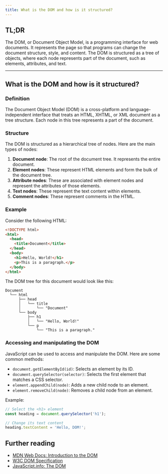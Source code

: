 ```yaml
---
title: What is the DOM and how is it structured?
---
```


## TL;DR

The DOM, or Document Object Model, is a programming interface for web documents. It represents the page so that programs can change the document structure, style, and content. The DOM is structured as a tree of objects, where each node represents part of the document, such as elements, attributes, and text.

---

## What is the DOM and how is it structured?

### Definition

The Document Object Model (DOM) is a cross-platform and language-independent interface that treats an HTML, XHTML, or XML document as a tree structure. Each node in this tree represents a part of the document.

### Structure

The DOM is structured as a hierarchical tree of nodes. Here are the main types of nodes:

1. **Document node**: The root of the document tree. It represents the entire document.
2. **Element nodes**: These represent HTML elements and form the bulk of the document tree.
3. **Attribute nodes**: These are associated with element nodes and represent the attributes of those elements.
4. **Text nodes**: These represent the text content within elements.
5. **Comment nodes**: These represent comments in the HTML.

### Example

Consider the following HTML:

```html
<!DOCTYPE html>
<html>
  <head>
    <title>Document</title>
  </head>
  <body>
    <h1>Hello, World!</h1>
    <p>This is a paragraph.</p>
  </body>
</html>
```

The DOM tree for this document would look like this:

```
Document
  └── html
      ├── head
      │   └── title
      │       └── "Document"
      └── body
          ├── h1
          │   └── "Hello, World!"
          └── p
              └── "This is a paragraph."
```

### Accessing and manipulating the DOM

JavaScript can be used to access and manipulate the DOM. Here are some common methods:

- `document.getElementById(id)`: Selects an element by its ID.
- `document.querySelector(selector)`: Selects the first element that matches a CSS selector.
- `element.appendChild(node)`: Adds a new child node to an element.
- `element.removeChild(node)`: Removes a child node from an element.

Example:

```js
// Select the <h1> element
const heading = document.querySelector('h1');

// Change its text content
heading.textContent = 'Hello, DOM!';
```

## Further reading

- [MDN Web Docs: Introduction to the DOM](https://developer.mozilla.org/en-US/docs/Web/API/Document_Object_Model/Introduction)
- [W3C DOM Specification](https://www.w3.org/TR/DOM-Level-2-Core/introduction.html)
- [JavaScript.info: The DOM](https://javascript.info/dom-nodes)
